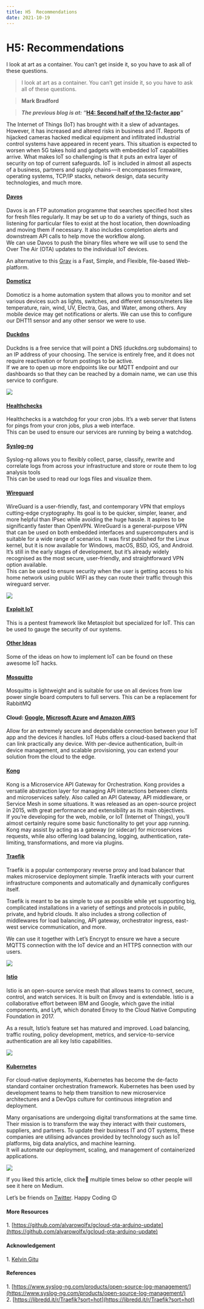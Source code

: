 ```yaml
---
title: H5  Recommendations
date: 2021-10-19
---
```



# H5: Recommendations

I look at art as a container. You can’t get inside it, so you have to ask all of these questions.

> I look at art as a container. You can’t get inside it, so you have to ask all of these questions.

> **Mark Bradford**

> **_The previous blog is at: “_**[**H4: Second half of the 12-factor app**](https://rodneyosodo.medium.com/h4-second-half-of-the-12-factor-app-b77b0fde6279)**_”_**

The Internet of Things (IoT) has brought with it a slew of advantages. However, it has increased and altered risks in business and IT. Reports of hijacked cameras hacked medical equipment and infiltrated industrial control systems have appeared in recent years. This situation is expected to worsen when 5G takes hold and gadgets with embedded IoT capabilities arrive. What makes IoT so challenging is that it puts an extra layer of security on top of current safeguards. IoT is included in almost all aspects of a business, partners and supply chains — it encompasses firmware, operating systems, TCP/IP stacks, network design, data security technologies, and much more.

#### [Davos](https://docs.linuxserver.io/images/docker-davos)

Davos is an FTP automation programme that searches specified host sites for fresh files regularly. It may be set up to do a variety of things, such as listening for particular files to exist at the host location, then downloading and moving them if necessary. It also includes completion alerts and downstream API calls to help move the workflow along.  
We can use Davos to push the binary files where we will use to send the Over The Air (OTA) updates to the individual IoT devices.

An alternative to this [Grav](https://docs.linuxserver.io/images/docker-grav) is a Fast, Simple, and Flexible, file-based Web-platform.

#### [Domoticz](https://docs.linuxserver.io/images/docker-domoticz)

Domoticz is a home automation system that allows you to monitor and set various devices such as lights, switches, and different sensors/meters like temperature, rain, wind, UV, Electra, Gas, and Water, among others. Any mobile device may get notifications or alerts. We can use this to configure our DHT11 sensor and any other sensor we were to use.

#### [Duckdns](https://docs.linuxserver.io/images/docker-duckdns)

Duckdns is a free service that will point a DNS (duckdns.org subdomains) to an IP address of your choosing. The service is entirely free, and it does not require reactivation or forum postings to be active.  
If we are to open up more endpoints like our MQTT endpoint and our dashboards so that they can be reached by a domain name, we can use this service to configure.

![](/blogs/medium/0__FrMCJnX6SqJJOjMV.jpg)

#### [Healthchecks](https://docs.linuxserver.io/images/docker-healthchecks)

Healthchecks is a watchdog for your cron jobs. It’s a web server that listens for pings from your cron jobs, plus a web interface.  
This can be used to ensure our services are running by being a watchdog.

#### [Syslog-ng](https://docs.linuxserver.io/images/docker-syslog-ng)

Syslog-ng allows you to flexibly collect, parse, classify, rewrite and correlate logs from across your infrastructure and store or route them to log analysis tools  
This can be used to read our logs files and visualize them.

#### [Wireguard](https://docs.linuxserver.io/images/docker-wireguard)

WireGuard is a user-friendly, fast, and contemporary VPN that employs cutting-edge cryptography. Its goal is to be quicker, simpler, leaner, and more helpful than IPsec while avoiding the huge hassle. It aspires to be significantly faster than OpenVPN. WireGuard is a general-purpose VPN that can be used on both embedded interfaces and supercomputers and is suitable for a wide range of scenarios. It was first published for the Linux kernel, but it is now available for Windows, macOS, BSD, iOS, and Android. It’s still in the early stages of development, but it’s already widely recognised as the most secure, user-friendly, and straightforward VPN option available.  
This can be used to ensure security when the user is getting access to his home network using public WIFI as they can route their traffic through this wireguard server.

![](/blogs/medium/0__fGpjWx__FQOs5yFVP.jpg)

#### [Exploit IoT](https://gitlab.com/expliot_framework/expliot)

This is a pentest framework like Metasploit but specialized for IoT. This can be used to gauge the security of our systems.

#### [Other Ideas](https://github.com/nebgnahz/awesome-iot-hacks)

Some of the ideas on how to implement IoT can be found on these awesome IoT hacks.

#### [Mosquitto](https://mosquitto.org/)

Mosquitto is lightweight and is suitable for use on all devices from low power single board computers to full servers. This can be a replacement for RabbitMQ

#### Cloud: [Google](https://cloud.google.com/solutions/iot/), [Microsoft Azure](https://azure.microsoft.com/en-us/services/iot-hub/) and [Amazon AWS](https://aws.amazon.com/iot-core/?nc1=h_ls)

Allow for an extremely secure and dependable connection between your IoT app and the devices it handles. IoT Hubs offers a cloud-based backend that can link practically any device. With per-device authentication, built-in device management, and scalable provisioning, you can extend your solution from the cloud to the edge.

#### [Kong](https://konghq.com/install/)

Kong is a Microservice API Gateway for Orchestration. Kong provides a versatile abstraction layer for managing API interactions between clients and microservices safely. Also called an API Gateway, API middleware, or Service Mesh in some situations. It was released as an open-source project in 2015, with great performance and extensibility as its main objectives.  
If you’re developing for the web, mobile, or IoT (Internet of Things), you’ll almost certainly require some basic functionality to get your app running. Kong may assist by acting as a gateway (or sidecar) for microservices requests, while also offering load balancing, logging, authentication, rate-limiting, transformations, and more via plugins.

#### [Traefik](https://traefik.io/traefik/)

Traefik is a popular contemporary reverse proxy and load balancer that makes microservice deployment simple. Traefik interacts with your current infrastructure components and automatically and dynamically configures itself.

Traefik is meant to be as simple to use as possible while yet supporting big, complicated installations in a variety of settings and protocols in public, private, and hybrid clouds. It also includes a strong collection of middlewares for load balancing, API gateway, orchestrator ingress, east-west service communication, and more.

We can use it together with Let’s Encrypt to ensure we have a secure MQTTS connection with the IoT device and an HTTPS connection with our users.

![](/blogs/medium/0__ZFCUlNcaO3Yb1LlN.jpg)

#### [Istio](https://istio.io/)

Istio is an open-source service mesh that allows teams to connect, secure, control, and watch services. It is built on Envoy and is extendable. Istio is a collaborative effort between IBM and Google, which gave the initial components, and Lyft, which donated Envoy to the Cloud Native Computing Foundation in 2017.

As a result, Istio’s feature set has matured and improved. Load balancing, traffic routing, policy development, metrics, and service-to-service authentication are all key Istio capabilities.

![](/blogs/medium/0__tG82jSXoBI4xAPDZ.jpg)

#### [Kubernetes](https://kubernetes.io/)

For cloud-native deployments, Kubernetes has become the de-facto standard container orchestration framework. Kubernetes has been used by development teams to help them transition to new microservice architectures and a DevOps culture for continuous integration and deployment.

Many organisations are undergoing digital transformations at the same time. Their mission is to transform the way they interact with their customers, suppliers, and partners. To update their business IT and OT systems, these companies are utilising advances provided by technology such as IoT platforms, big data analytics, and machine learning.  
It will automate our deployment, scaling, and management of containerized applications.

![](/blogs/medium/0__1Q43TDroEXIjJnNa.jpg)

If you liked this article, click the👏 multiple times below so other people will see it here on Medium.

Let’s be friends on [Twitter](https://twitter.com/b1ackd0t). Happy Coding 😉

#### More Resources

1\. [https://github.com/alvarowolfx/gcloud-ota-arduino-update](https://github.com/alvarowolfx/gcloud-ota-arduino-update)

#### Acknowledgement

1\. [Kelvin Gitu](https://twitter.com/GituKelvin/)

#### References

1\. [https://www.syslog-ng.com/products/open-source-log-management/](https://www.syslog-ng.com/products/open-source-log-management/)  
2\. [https://libredd.it/r/Traefik?sort=hot](https://libredd.it/r/Traefik?sort=hot)
